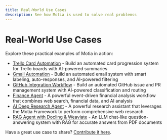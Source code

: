 ```yaml
---
title: Real-World Use Cases
description: See how Motia is used to solve real problemss
---
```


# Real-World Use Cases

Explore these practical examples of Motia in action:

- [Trello Card Automation](./real-world-use-cases/trello-automation) - Build an automated card progression system for Trello boards with AI-powered summaries
- [Gmail Automation](./real-world-use-cases/gmail-automation) - Build an automated email system with smart labeling, auto-responses, and AI-powered filtering
- [GitHub Integration Workflow](./real-world-use-cases/github-integration-workflow) - Build an automated GitHub issue and PR management system with AI-powered classification and routing
- [Finance Agent](./real-world-use-cases/finance-agent) - A powerful event-driven financial analysis workflow that combines web search, financial data, and AI analysis
- [AI Deep Research Agent](./real-world-use-cases/ai-deep-research-agent) - A powerful research assistant that leverages the Motia Framework to perform comprehensive web research
- [RAG Agent with Docling & Weaviate](./real-world-use-cases/rag-docling-weaviate-agent) - An LLM chat-like question-answering system with RAG for accurate answers from PDF documents

Have a great use case to share? [Contribute it here](https://github.com/MotiaDev/motia-examples/tree/main/examples). 